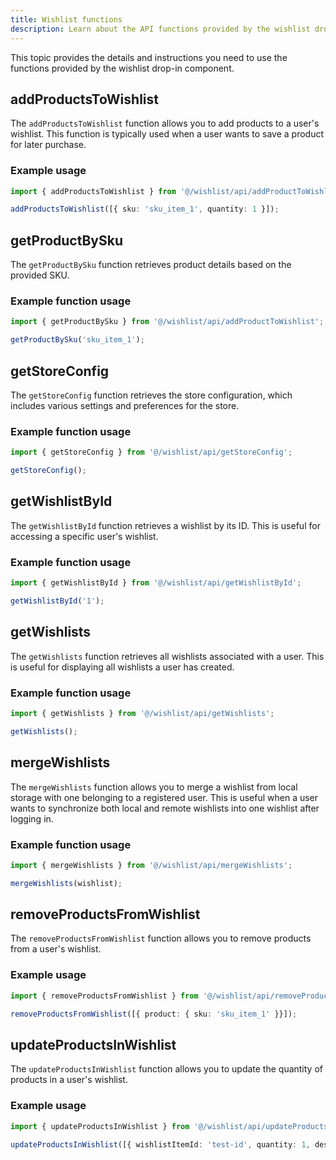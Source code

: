 ```yaml
---
title: Wishlist functions
description: Learn about the API functions provided by the wishlist drop-in component.
---
```


This topic provides the details and instructions you need to use the functions provided by the wishlist drop-in component.

## addProductsToWishlist

The `addProductsToWishlist` function allows you to add products to a user's wishlist.
This function is typically used when a user wants to save a product for later purchase.

### Example usage

```typescript
import { addProductsToWishlist } from '@/wishlist/api/addProductToWishlist';

addProductsToWishlist([{ sku: 'sku_item_1', quantity: 1 }]);
```

## getProductBySku

The `getProductBySku` function retrieves product details based on the provided SKU.

### Example function usage

```typescript
import { getProductBySku } from '@/wishlist/api/addProductToWishlist';

getProductBySku('sku_item_1');
```

## getStoreConfig

The `getStoreConfig` function retrieves the store configuration, which includes various settings and preferences for the store.

### Example function usage

```typescript
import { getStoreConfig } from '@/wishlist/api/getStoreConfig';

getStoreConfig();
```

## getWishlistById

The `getWishlistById` function retrieves a wishlist by its ID. This is useful for accessing a specific user's wishlist.

### Example function usage

```typescript
import { getWishlistById } from '@/wishlist/api/getWishlistById';

getWishlistById('1');
```

## getWishlists

The `getWishlists` function retrieves all wishlists associated with a user. This is useful for displaying all wishlists a user has created.

### Example function usage

```typescript
import { getWishlists } from '@/wishlist/api/getWishlists';

getWishlists();
```

## mergeWishlists

The `mergeWishlists` function allows you to merge a wishlist from local storage with one belonging to a registered user.
This is useful when a user wants to synchronize both local and remote wishlists into one wishlist after logging in.

### Example function usage

```typescript
import { mergeWishlists } from '@/wishlist/api/mergeWishlists';

mergeWishlists(wishlist);
```

## removeProductsFromWishlist

The `removeProductsFromWishlist` function allows you to remove products from a user's wishlist.

### Example usage

```typescript
import { removeProductsFromWishlist } from '@/wishlist/api/removeProductsFromWishlist';

removeProductsFromWishlist([{ product: { sku: 'sku_item_1' }}]);
```

## updateProductsInWishlist

The `updateProductsInWishlist` function allows you to update the quantity of products in a user's wishlist.

### Example usage

```typescript
import { updateProductsInWishlist } from '@/wishlist/api/updateProductsInWishlist';

updateProductsInWishlist([{ wishlistItemId: 'test-id', quantity: 1, description: 'Lorem ipsum' }]);
```
